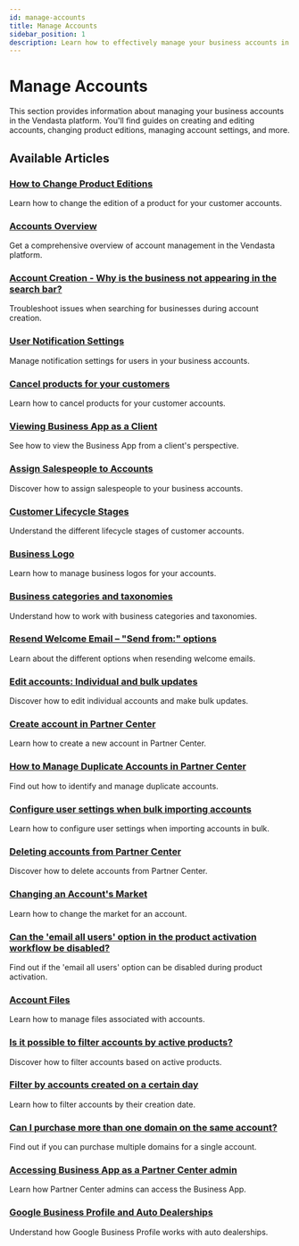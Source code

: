 ```yaml
---
id: manage-accounts
title: Manage Accounts
sidebar_position: 1
description: Learn how to effectively manage your business accounts in the Vendasta platform, including creating, editing, and configuring account settings.
---
```


# Manage Accounts

This section provides information about managing your business accounts in the Vendasta platform. You'll find guides on creating and editing accounts, changing product editions, managing account settings, and more.

## Available Articles

### [How to Change Product Editions](./how-to-change-product-editions.mdx)
Learn how to change the edition of a product for your customer accounts.

### [Accounts Overview](./accounts-overview.mdx)
Get a comprehensive overview of account management in the Vendasta platform.

### [Account Creation - Why is the business not appearing in the search bar?](./business-not-appearing-in-search.mdx)
Troubleshoot issues when searching for businesses during account creation.

### [User Notification Settings](./notification-settings.mdx)
Manage notification settings for users in your business accounts.

### [Cancel products for your customers](./cancel-products-for-customers.mdx)
Learn how to cancel products for your customer accounts.

### [Viewing Business App as a Client](./viewing-business-app-as-client.mdx)
See how to view the Business App from a client's perspective.

### [Assign Salespeople to Accounts](./accounts-manage-accounts.mdx)
Discover how to assign salespeople to your business accounts.

### [Customer Lifecycle Stages](./customer-lifecycle-stages.mdx)
Understand the different lifecycle stages of customer accounts.

### [Business Logo](./business-logo.mdx)
Learn how to manage business logos for your accounts.

### [Business categories and taxonomies](./business-categories-and-taxonomies.mdx)
Understand how to work with business categories and taxonomies.

### [Resend Welcome Email – "Send from:" options](./resend-welcome-email-send-from-options.mdx)
Learn about the different options when resending welcome emails.

### [Edit accounts: Individual and bulk updates](./edit-accounts.mdx)
Discover how to edit individual accounts and make bulk updates.

### [Create account in Partner Center](./create-account.mdx)
Learn how to create a new account in Partner Center.

### [How to Manage Duplicate Accounts in Partner Center](./manage-duplicate-accounts.mdx)
Find out how to identify and manage duplicate accounts.

### [Configure user settings when bulk importing accounts](./configure-user-settings-when-bulk-importing-accounts.mdx)
Learn how to configure user settings when importing accounts in bulk.

### [Deleting accounts from Partner Center](./deleting-accounts-from-partner-center.mdx)
Discover how to delete accounts from Partner Center.

### [Changing an Account's Market](./changing-an-accounts-market.mdx)
Learn how to change the market for an account.

### [Can the 'email all users' option in the product activation workflow be disabled?](./disable-email-all-users-option.mdx)
Find out if the 'email all users' option can be disabled during product activation.

### [Account Files](./account-files.mdx)
Learn how to manage files associated with accounts.

### [Is it possible to filter accounts by active products?](./filter-accounts-by-active-products.mdx)
Discover how to filter accounts based on active products.

### [Filter by accounts created on a certain day](./filter-by-creation-date.mdx)
Learn how to filter accounts by their creation date.

### [Can I purchase more than one domain on the same account?](./multiple-domains.mdx)
Find out if you can purchase multiple domains for a single account.

### [Accessing Business App as a Partner Center admin](./accessing-business-app.mdx)
Learn how Partner Center admins can access the Business App.

### [Google Business Profile and Auto Dealerships](./google-business-profile-auto-dealerships.mdx)
Understand how Google Business Profile works with auto dealerships.